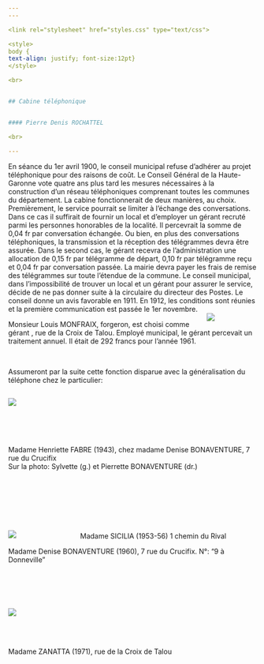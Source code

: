 ```yaml
---
---  

<link rel="stylesheet" href="styles.css" type="text/css">

<style>
body {
text-align: justify; font-size:12pt}
</style>

<br>  


## Cabine téléphonique 


#### Pierre Denis ROCHATTEL 

<br>

---  
```

En séance du 1er avril 1900, le conseil municipal refuse d’adhérer au projet téléphonique pour des raisons de coût. Le Conseil Général de la Haute-Garonne vote quatre ans plus tard les mesures nécessaires à la construction d’un réseau téléphoniques comprenant toutes les communes du département. La cabine fonctionnerait de deux manières, au choix. Premièrement, le service pourrait se limiter à l’échange des conversations. Dans ce cas il suffirait de fournir un local et d’employer un gérant recruté parmi les personnes honorables de la localité. Il percevrait la somme de 0,04 fr par conversation échangée. Ou bien, en plus des conversations téléphoniques, la transmission et la réception des télégrammes devra être assurée. Dans le second cas, le gérant recevra de l’administration une allocation de 0,15 fr par télégramme de départ, 0,10 fr par télégramme reçu et 0,04 fr par conversation passée. La mairie devra payer les frais de remise des télégrammes sur toute l’étendue de la commune. Le conseil municipal, dans l’impossibilité de trouver un local et un gérant pour assurer le service, décide de ne pas donner suite à la circulaire du directeur des Postes. Le conseil donne un avis favorable en 1911. En 1912, les conditions sont réunies et la première communication est passée le 1er novembre.
<div style= "float:right;position: relative; width:20%; top: 0px;margin-left: 20px">

![](croix-de-talou-rue-de-la-maison-natale-de-jean-monfraix-maire-1962-1977-04-avril-2017.jpg)   
 </div>
Monsieur Louis MONFRAIX, forgeron, est choisi comme gérant , rue de la Croix de Talou. Employé municipal, le gérant percevait un traitement annuel. Il était de 292 francs pour l’année 1961.  

 <br>

Assumeront par la suite cette fonction disparue avec la généralisation du téléphone chez le particulier:

<div style= "float:left;position: relative; width:25%; top: 14px;margin-right: 20px">

![](Cabine telephonique.jpg) 
 </div>  
 <br>
 
 <br>
 
 <br>
 
 <br>
Madame Henriette FABRE (1943), chez madame Denise BONAVENTURE, 7 rue du Crucifix  
Sur la photo: Sylvette (g.) et Pierrette BONAVENTURE (dr.)  
 <br>
 
 <br>
 
 <br>
 
<div style= "float:left;position: relative; width:25%; top: 14px;margin-right: 20px">

![](carte-postale-ancienne-la-cabine-tc3a9lc3a9phonique-1962-env.-1.jpg) 
</div> 
 
<br>

Madame SICILIA (1953-56) 1 chemin du Rival 

Madame Denise BONAVENTURE (1960), 7 rue du Crucifix. N°: “9 à Donneville” 
 
<br>
 
<br>
 
<div style= "float:left;position: relative; width:25%; top: 14px;margin-right: 20px">

![](cabine-tc3a9l.-tabac-journaux-zanatta.jpg) 
 </div>  

<br>
 
<br>
 
<br>
 

Madame ZANATTA (1971), rue de la Croix de Talou 

 


